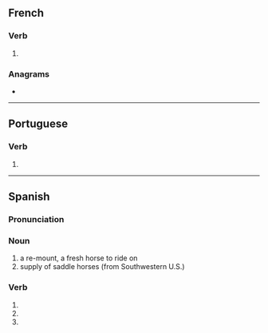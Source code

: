{{also|remontá}}
==French==

===Verb===
{{head|fr|verb form}}

# {{inflection of|fr|remonter||3|s|phis}}

===Anagrams===
* {{anagrams|fr|montera}}

----

==Portuguese==

===Verb===
{{head|pt|verb form}}

# {{pt-verb-form-of|remontar}}

----

==Spanish==

===Pronunciation===
{{es-IPA}}

===Noun===
{{es-noun|f}}

# a re-mount, a fresh horse to ride on
# supply of saddle horses (from Southwestern U.S.)

===Verb===
{{head|es|verb form}}

# {{es-verb form of|ending=ar|mood=imperative|sense=affirmative|pers=2|formal=no|number=singular|remontar}}
# {{es-verb form of|ending=ar|mood=indicative|tense=present|pers=2|formal=yes|number=singular|remontar}}
# {{es-verb form of|ending=ar|mood=indicative|tense=present|pers=3|number=singular|remontar}}